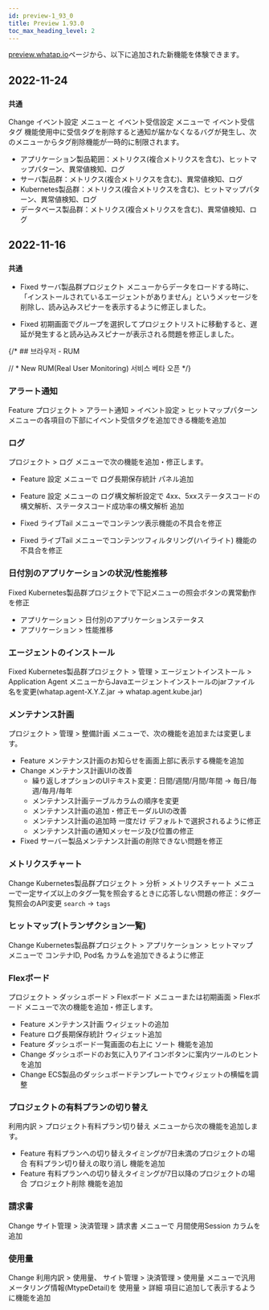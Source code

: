 ```yaml
---
id: preview-1_93_0
title: Preview 1.93.0
toc_max_heading_level: 2
---
```


<head>
<meta name="robots" content="noindex, nofollow"/>
</head>


[preview.whatap.io](https://preview.whatap.io)ページから、以下に追加された新機能を体験できます。 

## 2022-11-24

### `共通`

<Status>Change</Status> <UI>イベント設定</UI> メニューと <UI>イベント受信設定</UI> メニューで <UI>イベント受信タグ</UI> 機能使用中に受信タグを削除すると通知が届かなくなるバグが発生し、次のメニューからタグ削除機能が一時的に制限されます。

- アプリケーション製品範囲：メトリクス(複合メトリクスを含む)、ヒットマップパターン、異常値検知、ログ
- サーバ製品群：メトリクス(複合メトリクスを含む)、異常値検知、ログ
- Kubernetes製品群：メトリクス(複合メトリクスを含む)、ヒットマップパターン、異常値検知、ログ
- データベース製品群：メトリクス(複合メトリクスを含む)、異常値検知、ログ

## 2022-11-16

### `共通`

- <Status>Fixed</Status> <UI>サーバ製品群プロジェクト</UI> メニューからデータをロードする時に、「インストールされているエージェントがありません」というメッセージを削除し、読み込みスピナーを表示するように修正しました。

- <Status>Fixed</Status> 初期画面でグループを選択してプロジェクトリストに移動すると、遅延が発生すると読み込みスピナーが表示される問題を修正しました。

{/* ## 브라우저 - RUM

// * <Status>New</Status> RUM(Real User Monitoring) 서비스 베타 오픈 */}

### アラート通知

<Status>Feature</Status> プロジェクト > <UI>アラート通知</UI> > <UI>イベント設定</UI> > <UI>ヒットマップパターン</UI> メニューの各項目の下部に<UI>イベント受信タグ</UI>を追加できる機能を追加

### ログ

プロジェクト > <UI>ログ</UI> メニューで次の機能を追加・修正します。

- <Status>Feature</Status> <UI>設定</UI> メニューで <UI>ログ長期保存統計</UI> パネル追加

- <Status>Feature</Status> <UI>設定</UI> メニューの <UI>ログ構文解析設定</UI>で <UI>4xx、5xxステータスコードの構文解析</UI>、<UI>ステータスコード成功率の構文解析</UI> 追加

- <Status>Fixed</Status> <UI>ライブTail</UI> メニューでコンテンツ表示機能の不具合を修正

- <Status>Fixed</Status> <UI>ライブTail</UI> メニューでコンテンツフィルタリング(ハイライト) 機能の不具合を修正

### 日付別のアプリケーションの状況/性能推移

<Status>Fixed</Status> Kubernetes製品群プロジェクトで下記メニューの照会ボタンの異常動作を修正

- <UI>アプリケーション</UI> > <UI>日付別のアプリケーションステータス</UI>
- <UI>アプリケーション</UI> > <UI>性能推移</UI>

### エージェントのインストール

<Status>Fixed</Status> Kubernetes製品群プロジェクト > <UI>管理</UI> > <UI>エージェントインストール</UI> > <UI>Application Agent</UI> メニューからJavaエージェントインストールのjarファイル名を変更(whatap.agent-X.Y.Z.jar → whatap.agent.kube.jar)

### メンテナンス計画

プロジェクト > <UI>管理</UI> > <UI>整備計画</UI> メニューで、次の機能を追加または変更します。

- <Status>Feature</Status> メンテナンス計画のお知らせを画面上部に表示する機能を追加
- <Status>Change</Status> メンテナンス計画UIの改善
  * 繰り返しオプションのUIテキスト変更：<UI>日間</UI>/<UI>週間</UI>/<UI>月間</UI>/<UI>年間</UI> → <UI>毎日</UI>/<UI>毎週</UI>/<UI>毎月</UI>/<UI>毎年</UI>
  * メンテナンス計画テーブルカラムの順序を変更
  * メンテナンス計画の追加・修正モーダルUIの改善
  * メンテナンス計画の追加時 <UI>一度だけ</UI> デフォルトで選択されるように修正
  * メンテナンス計画の通知メッセージ及び位置の修正
- <Status>Fixed</Status> サーバー製品メンテナンス計画の削除できない問題を修正

### メトリクスチャート

<Status>Change</Status> Kubernetes製品群プロジェクト > <UI>分析</UI> > <UI>メトリクスチャート</UI> メニューで一定サイズ以上のタグ一覧を照会するときに応答しない問題の修正：タグ一覧照会のAPI変更 `search` → `tags`

### ヒットマップ(トランザクション一覧)

<Status>Change</Status> Kubernetes製品群プロジェクト > <UI>アプリケーション</UI> > <UI>ヒットマップ</UI> メニューで <UI>コンテナID</UI>, <UI>Pod名</UI> カラムを追加できるように修正

### Flexボード

プロジェクト > <UI>ダッシュボード</UI> > <UI>Flexボード</UI> メニューまたは初期画面 > <UI>Flexボード</UI> メニューで次の機能を追加・修正します。

- <Status>Feature</Status> <UI>メンテナンス計画</UI> ウィジェットの追加
- <Status>Feature</Status> <UI>ログ長期保存統計</UI> ウィジェット追加
- <Status>Feature</Status> ダッシュボード一覧画面の右上に <UI>ソート</UI> 機能を追加
- <Status>Change</Status> ダッシュボードのお気に入りアイコンボタンに案内ツールのヒントを追加
- <Status>Change</Status> ECS製品のダッシュボードテンプレートでウィジェットの横幅を調整

### プロジェクトの有料プランの切り替え

<UI>利用内訳</UI> > <UI>プロジェクト有料プラン切り替え</UI> メニューから次の機能を追加します。

- <Status>Feature</Status> 有料プランへの切り替えタイミングが7日未満のプロジェクトの場合 <UI>有料プラン切り替えの取り消し</UI> 機能を追加
- <Status>Feature</Status> 有料プランへの切り替えタイミングが7日以降のプロジェクトの場合 <UI>プロジェクト削除</UI> 機能を追加

### 請求書

<Status>Change</Status> <UI>サイト管理</UI> > <UI>決済管理</UI> > <UI>請求書</UI> メニューで <UI>月間使用Session</UI> カラムを追加

### 使用量

<Status>Change</Status> <UI>利用内訳</UI> > 使用量、 <UI>サイト管理</UI> > <UI>決済管理</UI> > <UI>使用量</UI> メニューで汎用メータリング情報(MtypeDetail)を <UI>使用量</UI> > <UI>詳細</UI> 項目に追加して表示するように機能を追加
